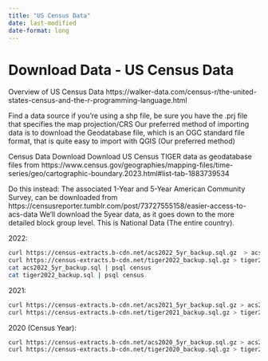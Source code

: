 ```yaml
---
title: "US Census Data"
date: last-modified
date-format: long
---
```

# Download Data - US Census Data
Overview of US Census Data
https://walker-data.com/census-r/the-united-states-census-and-the-r-programming-language.html

Find a data source
if you're using a shp file, be sure you have the .prj file that specifies the map projection/CRS
Our preferred method of importing data is to download the Geodatabase file, which is an OGC standard file format, that is quite easy to import with QGIS (Our preferred method)

Census Data Download
Download US Census TIGER data as geodatabase files from https://www.census.gov/geographies/mapping-files/time-series/geo/cartographic-boundary.2023.html#list-tab-1883739534


Do this instead:
The associated 1-Year and 5-Year American Community Survey, can be downloaded from https://censusreporter.tumblr.com/post/73727555158/easier-access-to-acs-data
We'll download the 5year data, as it goes down to the more detailed block group level.  This is National Data (The entire country).

2022:

```zsh
curl https://census-extracts.b-cdn.net/acs2022_5yr_backup.sql.gz  > acs2022_5yr_backup.sql.gz
curl https://census-extracts.b-cdn.net/tiger2022_backup.sql.gz > tiger2022_backup.sql.gz
cat acs2022_5yr_backup.sql | psql census
cat tiger2022_backup.sql | psql census
```

2021:

```zsh
curl https://census-extracts.b-cdn.net/acs2021_5yr_backup.sql.gz > acs2021_5yr_backup.sql.gz
curl https://census-extracts.b-cdn.net/tiger2021_backup.sql.gz > tiger2021_backup.sql.gz >
```

2020 (Census Year):
```zsh
curl https://census-extracts.b-cdn.net/acs2020_5yr_backup.sql.gz > acs2020_5yr_backup.sql.gz
curl https://census-extracts.b-cdn.net/tiger2020_backup.sql.gz > tiger2020_backup.sql.gz
```